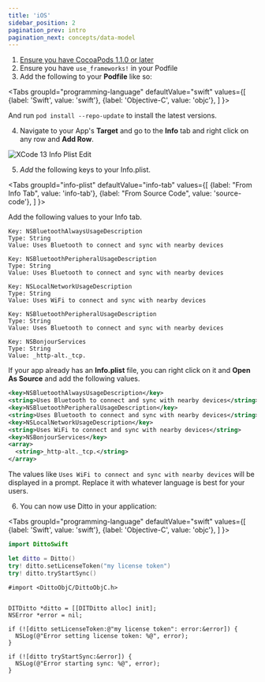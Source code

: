 ```yaml
---
title: 'iOS'
sidebar_position: 2
pagination_prev: intro
pagination_next: concepts/data-model
---
```



1. [Ensure you have CocoaPods 1.1.0 or later](https://guides.cocoapods.org/using/getting-started.html)
2. Ensure you have `use_frameworks!` in your Podfile
3. Add the following to your __Podfile__ like so:

<Tabs
  groupId="programming-language"
  defaultValue="swift"
  values={[
    {label: 'Swift', value: 'swift'},
    {label: 'Objective-C', value: 'objc'},
  ]
}>
<TabItem value="swift">

<InstallCode framework="cocoa" variant="swift" />

</TabItem>
<TabItem value="objc">

<InstallCode framework="cocoa" variant="objc" />

</TabItem>
</Tabs>

And run `pod install --repo-update` to install the latest versions.

4. Navigate to your App's __Target__ and go to the __Info__ tab and right click on any row and __Add Row__.

![XCode 13 Info Plist Edit](./xcode13-infoplist.png)

5. _Add_ the following keys to your Info.plist. 

<Tabs
groupId="info-plist"
  defaultValue="info-tab"
  values={[
    {label: "From Info Tab", value: 'info-tab'},
    {label: "From Source Code", value: 'source-code'},
  ]
}>

<TabItem value="info-tab">

Add the following values to your Info tab.

```
Key: NSBluetoothAlwaysUsageDescription
Type: String
Value: Uses Bluetooth to connect and sync with nearby devices

Key: NSBluetoothPeripheralUsageDescription
Type: String
Value: Uses Bluetooth to connect and sync with nearby devices

Key: NSLocalNetworkUsageDescription
Type: String
Value: Uses WiFi to connect and sync with nearby devices

Key: NSBluetoothPeripheralUsageDescription
Type: String
Value: Uses Bluetooth to connect and sync with nearby devices

Key: NSBonjourServices
Type: String
Value: _http-alt._tcp.
```

</TabItem>
<TabItem value="source-code">

If your app already has an __Info.plist__ file, you can right click on it and __Open As Source__ and add the following values.

```xml title=Info.plist
<key>NSBluetoothAlwaysUsageDescription</key>
<string>Uses Bluetooth to connect and sync with nearby devices</string>
<key>NSBluetoothPeripheralUsageDescription</key>
<string>Uses Bluetooth to connect and sync with nearby devices</string>
<key>NSLocalNetworkUsageDescription</key>
<string>Uses WiFi to connect and sync with nearby devices</string>
<key>NSBonjourServices</key>
<array>
  <string>_http-alt._tcp.</string>
</array>
```

</TabItem>

</Tabs>

The values like `Uses WiFi to connect and sync with nearby devices` will be displayed in a prompt. Replace it with whatever language is best for your users.

6. You can now use Ditto in your application:

<Tabs
  groupId="programming-language"
  defaultValue="swift"
  values={[
    {label: 'Swift', value: 'swift'},
    {label: 'Objective-C', value: 'objc'},
  ]
}>
<TabItem value="swift">

```swift
import DittoSwift

let ditto = Ditto()
try! ditto.setLicenseToken("my license token")
try! ditto.tryStartSync()
```

</TabItem>
<TabItem value="objc">

```objc
#import <DittoObjC/DittoObjC.h>


DITDitto *ditto = [[DITDitto alloc] init];
NSError *error = nil;

if (![ditto setLicenseToken:@"my license token": error:&error]) {
  NSLog(@"Error setting license token: %@", error);
}

if (![ditto tryStartSync:&error]) {
  NSLog(@"Error starting sync: %@", error);
}
```

</TabItem>
</Tabs>